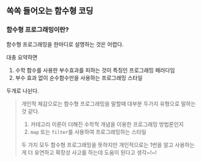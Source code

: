 ## 쏙쏙 들어오는 함수형 코딩

### 함수형 프로그래밍이란?

함수형 프로그래밍을 한마디로 설명하는 것은 어렵다.

대충 요약하면 

1. 수학 함수를 사용한 부수효과를 피하는 것이 특징인 프로그래밍 패러다임
2. 부수 효과 없이 순수함수만을 사용하는 프로그래밍 스타일

두개로 나뉜다.




> 개인적 체감으로는 함수형 프로그래밍을 말할때 대부분 두가지 유형으로 말하는것 같다.
> 
> 1. 카테고리 이론이 더해진 수학적 개념을 이용한 프로그래밍 방법론인지
> 2. `map` 또는 `filter`를 사용하여 프로그래밍하는 스타일
> 
> 
> 두 가지 모두 함수형 프로그래밍을 뜻하지만 개인적으로는 1번을 알고 사용하는게
> 더 유연하고 확장성 사고를 하는데 도움이 된다고 생각~!~!
